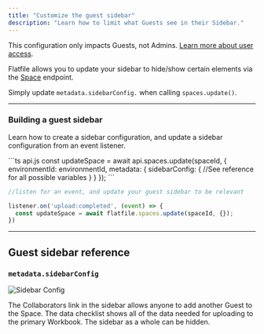 ```yaml
---
title: "Customize the guest sidebar"
description: "Learn how to limit what Guests see in their Sidebar."
---
```


<Info>This configuration only impacts Guests, not Admins. [Learn more about user access](../security/roles-and-permissions).</Info>

Flatfile allows you to update your sidebar to hide/show certain elements via the <Tooltip tip="Learn more about Spaces">[Space](../concepts/spaces)</Tooltip> endpoint.

Simply update `metadata.sidebarConfig.` when calling `spaces.update()`.

---

### Building a guest sidebar

Learn how to create a sidebar configuration, and update a sidebar configuration from an event listener.

<CodeGroup>
```ts api.js
const updateSpace = await api.spaces.update(spaceId, {
  environmentId: environmentId,
  metadata: {
    sidebarConfig: {
      //See reference for all possible variables
    }
  }
});
```

```ts listener.js
//listen for an event, and update your guest sidebar to be relevant

listener.on('upload:completed', (event) => {
  const updateSpace = await flatfile.spaces.update(spaceId, {});
})
```
</CodeGroup>

---

## Guest sidebar reference

### `metadata.sidebarConfig`
![Sidebar Config](../images/customize/sidebarConfig.png)

<ParamField path="showGuestInvite" type="boolean"> The Collaborators link in the sidebar allows anyone to add another Guest to the Space.</ParamField>
<ParamField path="showDataChecklist" type="boolean">The data checklist shows all of the data needed for uploading to the primary Workbook. </ParamField>
<ParamField path="showSidebar" type="boolean">The sidebar as a whole can be hidden. </ParamField>
